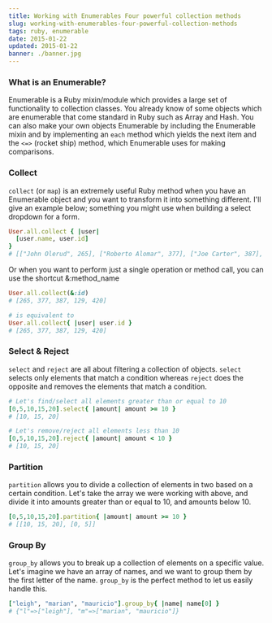 ```yaml
---
title: Working with Enumerables Four powerful collection methods
slug: working-with-enumerables-four-powerful-collection-methods
tags: ruby, enumerable
date: 2015-01-22
updated: 2015-01-22
banner: ./banner.jpg
---
```


### What is an Enumerable?

Enumerable is a Ruby mixin/module which provides a large set of functionality to collection classes. You already know of some objects which are enumerable that come standard in Ruby such as Array and Hash. You can also make your own objects Enumerable by including the Enumerable mixin and by implementing an `each` method which yields the next item and the `<=>` (rocket ship) method, which Enumerable uses for making comparisons.

### Collect

`collect` (or `map`) is an extremely useful Ruby method when you have an Enumerable object and you want to transform it into something different. I'll give an example below; something you might use when building a select dropdown for a form.

```ruby
User.all.collect { |user|
  [user.name, user.id]
}
# [["John Olerud", 265], ["Roberto Alomar", 377], ["Joe Carter", 387], ["Pat Borders", 129], ["Dave Winfield", 420]]
```

Or when you want to perform just a single operation or method call, you can use the shortcut &:method_name

```ruby
User.all.collect(&:id)
# [265, 377, 387, 129, 420]

# is equivalent to
User.all.collect{ |user| user.id }
# [265, 377, 387, 129, 420]
```

### Select & Reject

`select` and `reject` are all about filtering a collection of objects. `select` selects only elements that match a condition whereas `reject` does the opposite and removes the elements that match a condition.

```ruby
# Let's find/select all elements greater than or equal to 10
[0,5,10,15,20].select{ |amount| amount >= 10 }
# [10, 15, 20]

# Let's remove/reject all elements less than 10
[0,5,10,15,20].reject{ |amount| amount < 10 }
# [10, 15, 20]
```

### Partition

`partition` allows you to divide a collection of elements in two based on a certain condition. Let's take the array we were working with above, and divide it into amounts greater than or equal to 10, and amounts below 10.

```ruby
[0,5,10,15,20].partition{ |amount| amount >= 10 }
# [[10, 15, 20], [0, 5]]
```

### Group By

`group_by` allows you to break up a collection of elements on a specific value. Let's imagine we have an array of names, and we want to group them by the first letter of the name. `group_by` is the perfect method to let us easily handle this.

```ruby
["leigh", "marian", "mauricio"].group_by{ |name| name[0] }
# {"l"=>["leigh"], "m"=>["marian", "mauricio"]}
```

